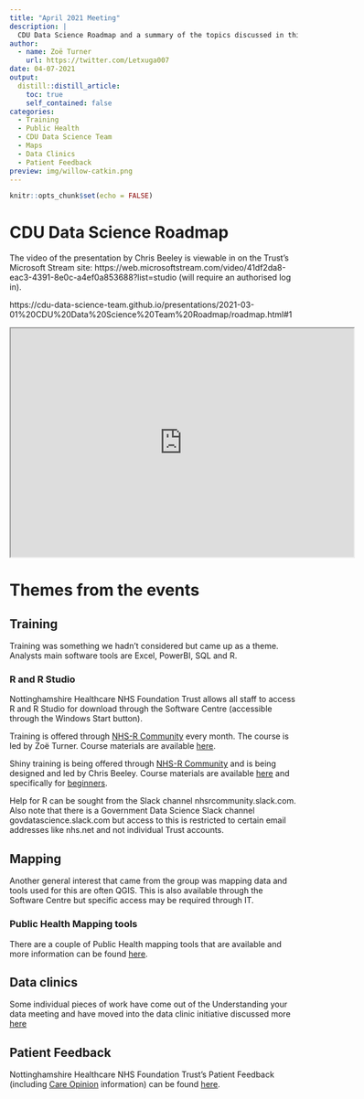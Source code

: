 ```yaml
---
title: "April 2021 Meeting"
description: |
  CDU Data Science Roadmap and a summary of the topics discussed in this month's meeting.
author:
  - name: Zoë Turner
    url: https://twitter.com/Letxuga007
date: 04-07-2021
output:
  distill::distill_article:
    toc: true
    self_contained: false
categories:
  - Training
  - Public Health
  - CDU Data Science Team
  - Maps
  - Data Clinics
  - Patient Feedback
preview: img/willow-catkin.png       
---
```



```r
knitr::opts_chunk$set(echo = FALSE)
```

# CDU Data Science Roadmap

The video of the presentation by Chris Beeley is viewable in on the Trust's Microsoft Stream site: https://web.microsoftstream.com/video/41df2da8-eac3-4391-8e0c-a4ef0a853688?list=studio (will require an authorised log in).

https://cdu-data-science-team.github.io/presentations/2021-03-01%20CDU%20Data%20Science%20Team%20Roadmap/roadmap.html#1

<iframe src="https://cdu-data-science-team.github.io/presentations/2021-03-01%20CDU%20Data%20Science%20Team%20Roadmap/roadmap.html#1" width="600" height="400" loading="lazy" allowfullscreen></iframe> <script>fitvids('.shareagain', {players: 'iframe'});</script>

# Themes from the events

## Training

Training was something we hadn't considered but came up as a theme. Analysts main software tools are Excel, PowerBI, SQL and R. 

### R and R Studio

Nottinghamshire Healthcare NHS Foundation Trust allows all staff to access R and R Studio for download through the Software Centre (accessible through the Windows Start button). 

Training is offered through [NHS-R Community](https://nhsrcommunity.com/events/) every month. The course is led by Zoë Turner. Course materials are available [here](https://philosopher-analyst.netlify.app/collection/).

Shiny training is being offered through [NHS-R Community](https://nhsrcommunity.com/events/) and is being designed and led by Chris Beeley. Course materials are available [here](https://github.com/ChrisBeeley/shinyworkshop) and specifically for [beginners](https://github.com/ChrisBeeley/shiny_beginners).

Help for R can be sought from the Slack channel nhsrcommunity.slack.com. Also note that there is a Government Data Science Slack channel govdatascience.slack.com but access to this is restricted to certain email addresses like nhs.net and not individual Trust accounts.

## Mapping

Another general interest that came from the group was mapping data and tools used for this are often QGIS. This is also available through the Software Centre but specific access may be required through IT.

### Public Health Mapping tools

There are a couple of Public Health mapping tools that are available and more information can be found [here](https://cdu-data-science-team.github.io/miscellany/Mapping.html).

## Data clinics

Some individual pieces of work have come out of the Understanding your data meeting and have moved into the data clinic initiative discussed more [here](https://cdu-data-science-team.github.io/team-blog/posts/2021-01-13-data-clinics-in-nottinghamshire-healthcare/)

## Patient Feedback

Nottinghamshire Healthcare NHS Foundation Trust's Patient Feedback (including [Care Opinion](https://www.careopinion.org.uk/services/rha) information) can be found [here](http://suce.co.uk:8080/apps/SUCE/).

